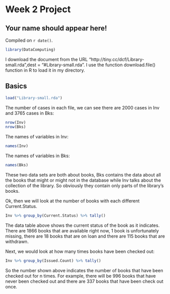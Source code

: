 # Week 2 Project

## Your name should appear here!

<!-- leave this material as is -->
Compiled on `r date()`.

```r
library(DataComputing)
```
<!-- put your content after this line -->

I download the document from the URL "http://tiny.cc/dcf/Library-small.rda",dest = "#Library-small.rda". I use the function download.file() function in R to load it in my directory. 

## Basics

```r
load("Library-small.rda")
```

The number of cases in each file, we can see there are 2000 cases in Inv and 3765 cases in Bks:
```r
nrow(Inv)
nrow(Bks)
```

The names of variables in Inv:
```r
names(Inv)
```

The names of variables in Bks:
```r
names(Bks)
```

These two data sets are both about books, Bks contains the data about all the books that might or might not in the database while Inv talks about the collection of the library. So obviously they contain only parts of the library's books. 

Ok, then we will look at the number of books with each different Current.Status.
```r
Inv %>% group_by(Current.Status) %>% tally()
```

The data table above shows the current status of the book as it indicates. There are 1866 books that are available right now, 1 book is unfortunately missing, there are 18 books that are on loan and there are 115 books that are withdrawn. 

Next, we would look at how many times books have been checked out:
```r
Inv %>% group_by(Issued.Count) %>% tally()
```

So the number shown above indicates the number of books that have been checked out for n times. For example, there will be 996 books that have never been checked out and there are 337 books that have been check out once. 
